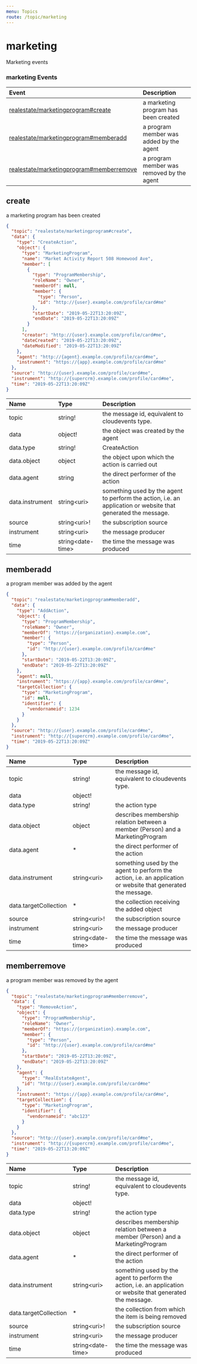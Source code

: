 ```yaml
---
menu: Topics
route: /topic/marketing
---
```

# marketing

Marketing events


### marketing Events

| Event | Description |
| :---- | :---------- |
| [realestate/marketingprogram#create](#create) | a marketing program has been created |
| [realestate/marketingprogram#memberadd](#memberadd) | a program member was added by the agent |
| [realestate/marketingprogram#memberremove](#memberremove) | a program member was removed by the agent |


## create

a marketing program has been created


```json
{
  "topic": "realestate/marketingprogram#create",
  "data": {
    "type": "CreateAction",
    "object": {
      "type": "MarketingProgram",
      "name": "Market Activity Report 508 Homewood Ave",
      "member": [
        {
          "type": "ProgramMembership",
          "roleName": "Owner",
          "memberOf": null,
          "member": {
            "type": "Person",
            "id": "http://{user}.example.com/profile/card#me"
          },
          "startDate": "2019-05-22T13:20:09Z",
          "endDate": "2019-05-22T13:20:09Z"
        }
      ],
      "creator": "http://{user}.example.com/profile/card#me",
      "dateCreated": "2019-05-22T13:20:09Z",
      "dateModified": "2019-05-22T13:20:09Z"
    },
    "agent": "http://{agent}.example.com/profile/card#me",
    "instrument": "https://{app}.example.com/profile/card#me"
  },
  "source": "http://{user}.example.com/profile/card#me",
  "instrument": "http://{supercrm}.example.com/profile/card#me",
  "time": "2019-05-22T13:20:09Z"
}
```


| Name | Type | Description |
|:-----| :--- | :---------- |
| topic | string! | the message id, equivalent to cloudevents type.  |
| data | object! | the object was created by the agent  |
| data.type | string! | CreateAction  |
| data.object | object | the object upon which the action is carried out  |
| data.agent | string | the direct performer of the action  |
| data.instrument | string&lt;uri&gt; | something used by the agent to perform the action, i.e. an application or website that generated the message.  |
| source | string&lt;uri&gt;! | the subscription source  |
| instrument | string&lt;uri&gt; | the message producer  |
| time | string&lt;date-time&gt; | the time the message was produced  |


## memberadd

a program member was added by the agent


```json
{
  "topic": "realestate/marketingprogram#memberadd",
  "data": {
    "type": "AddAction",
    "object": {
      "type": "ProgramMembership",
      "roleName": "Owner",
      "memberOf": "https://{organization}.example.com",
      "member": {
        "type": "Person",
        "id": "http://{user}.example.com/profile/card#me"
      },
      "startDate": "2019-05-22T13:20:09Z",
      "endDate": "2019-05-22T13:20:09Z"
    },
    "agent": null,
    "instrument": "https://{app}.example.com/profile/card#me",
    "targetCollection": {
      "type": "MarketingProgram",
      "id": null,
      "identifier": {
        "vendornameid": 1234
      }
    }
  },
  "source": "http://{user}.example.com/profile/card#me",
  "instrument": "http://{supercrm}.example.com/profile/card#me",
  "time": "2019-05-22T13:20:09Z"
}
```


| Name | Type | Description |
|:-----| :--- | :---------- |
| topic | string! | the message id, equivalent to cloudevents type.  |
| data | object! |   |
| data.type | string! | the action type  |
| data.object | object | describes membership relation between a member (Person) and a MarketingProgram  |
| data.agent | * | the direct performer of the action  |
| data.instrument | string&lt;uri&gt; | something used by the agent to perform the action, i.e. an application or website that generated the message.  |
| data.targetCollection | * | the collection receiving the added object  |
| source | string&lt;uri&gt;! | the subscription source  |
| instrument | string&lt;uri&gt; | the message producer  |
| time | string&lt;date-time&gt; | the time the message was produced  |


## memberremove

a program member was removed by the agent


```json
{
  "topic": "realestate/marketingprogram#memberremove",
  "data": {
    "type": "RemoveAction",
    "object": {
      "type": "ProgramMembership",
      "roleName": "Owner",
      "memberOf": "https://{organization}.example.com",
      "member": {
        "type": "Person",
        "id": "http://{user}.example.com/profile/card#me"
      },
      "startDate": "2019-05-22T13:20:09Z",
      "endDate": "2019-05-22T13:20:09Z"
    },
    "agent": {
      "type": "RealEstateAgent",
      "id": "http://{user}.example.com/profile/card#me"
    },
    "instrument": "https://{app}.example.com/profile/card#me",
    "targetCollection": {
      "type": "MarketingProgram",
      "identifier": {
        "vendornameid": "abc123"
      }
    }
  },
  "source": "http://{user}.example.com/profile/card#me",
  "instrument": "http://{supercrm}.example.com/profile/card#me",
  "time": "2019-05-22T13:20:09Z"
}
```


| Name | Type | Description |
|:-----| :--- | :---------- |
| topic | string! | the message id, equivalent to cloudevents type.  |
| data | object! |   |
| data.type | string! | the action type  |
| data.object | object | describes membership relation between a member (Person) and a MarketingProgram  |
| data.agent | * | the direct performer of the action  |
| data.instrument | string&lt;uri&gt; | something used by the agent to perform the action, i.e. an application or website that generated the message.  |
| data.targetCollection | * | the collection from which the item is being removed  |
| source | string&lt;uri&gt;! | the subscription source  |
| instrument | string&lt;uri&gt; | the message producer  |
| time | string&lt;date-time&gt; | the time the message was produced  |


